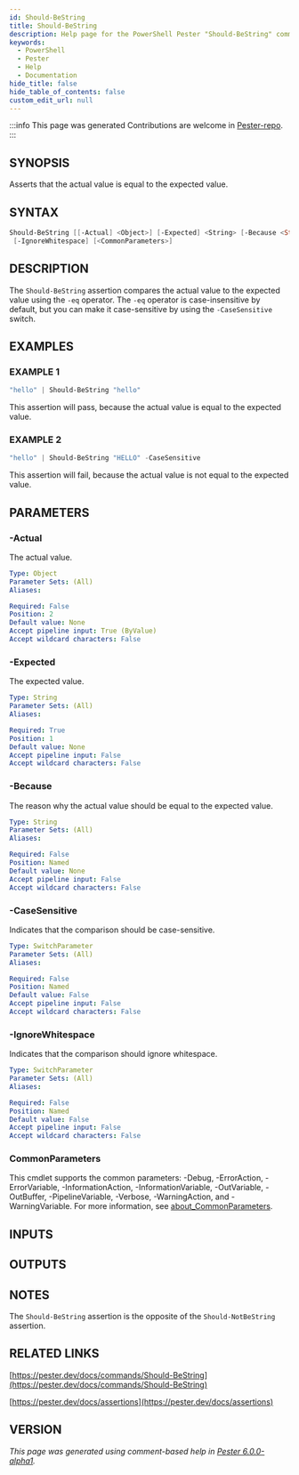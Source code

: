 ```yaml
---
id: Should-BeString
title: Should-BeString
description: Help page for the PowerShell Pester "Should-BeString" command
keywords:
  - PowerShell
  - Pester
  - Help
  - Documentation
hide_title: false
hide_table_of_contents: false
custom_edit_url: null
---
```


:::info This page was generated
Contributions are welcome in [Pester-repo](https://github.com/pester/pester).
:::

## SYNOPSIS

Asserts that the actual value is equal to the expected value.

## SYNTAX

```powershell
Should-BeString [[-Actual] <Object>] [-Expected] <String> [-Because <String>] [-CaseSensitive]
 [-IgnoreWhitespace] [<CommonParameters>]
```

## DESCRIPTION

The `Should-BeString` assertion compares the actual value to the expected value using the `-eq` operator.
The `-eq` operator is case-insensitive by default, but you can make it case-sensitive by using the `-CaseSensitive` switch.

## EXAMPLES

### EXAMPLE 1

```powershell
"hello" | Should-BeString "hello"
```

This assertion will pass, because the actual value is equal to the expected value.

### EXAMPLE 2

```powershell
"hello" | Should-BeString "HELLO" -CaseSensitive
```

This assertion will fail, because the actual value is not equal to the expected value.

## PARAMETERS

### -Actual

The actual value.

```yaml
Type: Object
Parameter Sets: (All)
Aliases:

Required: False
Position: 2
Default value: None
Accept pipeline input: True (ByValue)
Accept wildcard characters: False
```

### -Expected

The expected value.

```yaml
Type: String
Parameter Sets: (All)
Aliases:

Required: True
Position: 1
Default value: None
Accept pipeline input: False
Accept wildcard characters: False
```

### -Because

The reason why the actual value should be equal to the expected value.

```yaml
Type: String
Parameter Sets: (All)
Aliases:

Required: False
Position: Named
Default value: None
Accept pipeline input: False
Accept wildcard characters: False
```

### -CaseSensitive

Indicates that the comparison should be case-sensitive.

```yaml
Type: SwitchParameter
Parameter Sets: (All)
Aliases:

Required: False
Position: Named
Default value: False
Accept pipeline input: False
Accept wildcard characters: False
```

### -IgnoreWhitespace

Indicates that the comparison should ignore whitespace.

```yaml
Type: SwitchParameter
Parameter Sets: (All)
Aliases:

Required: False
Position: Named
Default value: False
Accept pipeline input: False
Accept wildcard characters: False
```

### CommonParameters

This cmdlet supports the common parameters: -Debug, -ErrorAction, -ErrorVariable, -InformationAction, -InformationVariable, -OutVariable, -OutBuffer, -PipelineVariable, -Verbose, -WarningAction, and -WarningVariable. For more information, see [about_CommonParameters](http://go.microsoft.com/fwlink/?LinkID=113216).

## INPUTS

## OUTPUTS

## NOTES

The `Should-BeString` assertion is the opposite of the `Should-NotBeString` assertion.

## RELATED LINKS

[https://pester.dev/docs/commands/Should-BeString](https://pester.dev/docs/commands/Should-BeString)

[https://pester.dev/docs/assertions](https://pester.dev/docs/assertions)

## VERSION

*This page was generated using comment-based help in [Pester 6.0.0-alpha1](https://github.com/pester/pester).*
